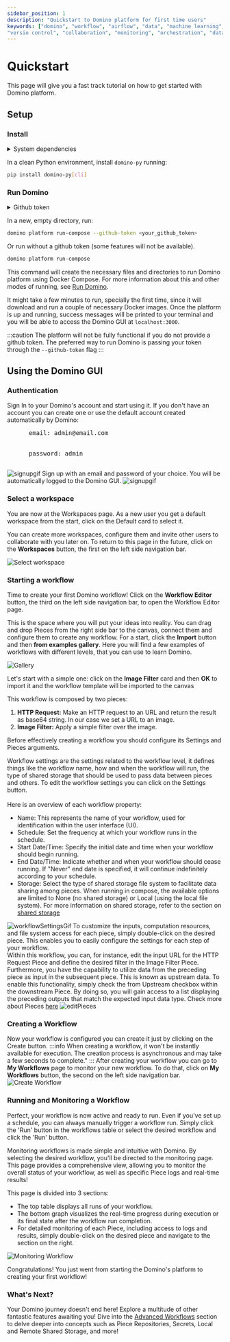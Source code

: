 ```yaml
---
sidebar_position: 1
description: "Quickstart to Domino platform for first time users"
keywords: ["domino", "workflow", "airflow", "data", "machine learning", "ml", "data science", "data engineering", "dataops", "mlops", "devops", "kubernetes", "k8s", "helm", "python", "react", "typescript", "fastapi", "gitops", "docker", "github", "artifacthub", "pypi", "pip", "kind", "open source", "oss", "low code", "no code", "automation",
"versio control", "collaboration", "monitoring", "orchestration", "data pipeline"]
---
```




# Quickstart

This page will give you a fast track tutorial on how to get started with Domino platform.


## Setup

### Install

<details>
<summary>System dependencies</summary>

In order to run Domino locally, you need to have these dependencies installed:

- **Python** 3.9 or greater.
- **Docker engine** 20.0 or greater. You can install it by following the instructions [here](https://docs.docker.com/engine/install/).
- **Docker Compose** V2. You can install it by following the instructions [here](https://docs.docker.com/compose/install/).

</details>

In a clean Python environment, install `domino-py` running:

```bash
pip install domino-py[cli]
```

### Run Domino

<details>
<summary>Github token</summary>

Domino Pieces are distributed in Github repositories. In order to reliably install them, it is recommended to provide a Github token at the start up of the platform.

It is very simple to generate Github access tokens. See [Authorizing Domino to access Github repositories](/docs/quickstart/advanced_concepts/github_token) for a basic step-by-step.

If no token is provided, Domino will still be able to run, but some features will not be available.

</details>

In a new, empty directory, run:

```bash
domino platform run-compose --github-token <your_github_token>
```
Or run without a github token (some features will not be available).
```bash
domino platform run-compose
```

This command will create the necessary files and directories to run Domino platform using Docker Compose. For more information about this and other modes of running, see [Run Domino](/docs/category/run-domino).

It might take a few minutes to run, specially the first time, since it will download and run a couple of necessary Docker images. Once the platform is up and running, success messages will be printed to your terminal and you will be able to access the Domino GUI at `localhost:3000`.

:::caution
The platform will not be fully functional if you do not provide a github token.
The preferred way to run Domino is passing your token through the `--github-token` flag
:::

## Using the Domino GUI

### Authentication
<Tabs>
  <TabItem value="signin" label="Sign In" default>
    Sign In to your Domino's account and start using it. If you don't have an account you can create one or use the default account created automatically by Domino:
    <pre>
      email: admin@email.com
      <br/>
      password: admin
    </pre>
    <img src='/img/quickstart/signin.gif' alt='signupgif'/>
  </TabItem>
  <TabItem value="signup" label="Sign Up">
    Sign up with an email and password of your choice. You will be automatically logged to the Domino GUI.
    <img src='/img/domino_components/gui/signup.gif' alt='signupgif'/>
  </TabItem>
</Tabs>



### Select a workspace

You are now at the Workspaces page. As a new user you get a default workspace from the start, click on the Default card to select it.

You can create more workspaces, configure them and invite other users to collaborate with you later on.
To return to this page in the future, click on the **Workspaces** button, the first on the left side navigation bar.

![Select workspace](/img/quickstart/select-workspace.png)


### Starting a workflow

Time to create your first Domino workflow! Click on the **Workflow Editor** button, the third on the left side navigation bar, to open the Workflow Editor page.

This is the space where you will put your ideas into reality. You can drag and drop Pieces from the right side bar to the canvas, connect them and configure them to create any workflow.
For a start, click the **Import** button and then **from examples gallery**.
Here you will find a few examples of workflows with different levels, that you can use to learn Domino.

![Gallery](/img/quickstart/examples_gallery.gif)

Let's start with a simple one: click on the **Image Filter** card and then **OK** to import it and the workflow template will be imported to the canvas

This workflow is composed by two pieces:
1. **HTTP Request:** Make an HTTP request to an URL and return the result as base64 string. In our case we set a URL to an image.
2. **Image Filter:** Apply a simple filter over the image.

Before effectively creating a workflow you should configure its Settings and Pieces arguments.

<Tabs>
  <TabItem value="workflowSettings" label="Workflow Settings" default>
    Workflow settings are the settings related to the workflow level, it defines things like the workflow name,
    how and when the workflow will run, the type of shared storage that should be used to pass data between pieces and others.
    To edit the workflow settings you can click on the Settings button.
    <br/><br/>
    Here is an overview of each workflow property:
    <ul>
      <li>
        <span style={{fontWeight: 'bold'}}>Name:</span> This represents the name of your workflow, used for identification within the user interface (UI).
      </li>
      <li>
        <span style={{fontWeight: 'bold'}}>Schedule:</span> Set the frequency at which your workflow runs in the schedule.
      </li>
      <li>
        <span style={{fontWeight: 'bold'}}>Start Date/Time:</span> Specify the initial date and time when your workflow should begin running.
      </li>
      <li>
        <span style={{fontWeight: 'bold'}}>End Date/Time:</span> Indicate whether and when your workflow should cease running. If "Never" end date is specified, it will continue indefinitely according to your schedule.
      </li>
      <li>
        <span style={{fontWeight: 'bold'}}>Storage:</span> Select the type of shared storage file system to facilitate data sharing among pieces.
        When running in compose, the available options are limited to None (no shared storage) or Local (using the local file system).
        For more information on shared storage, refer to the section on <a href='/docs/quickstart/advanced_concepts/shared_storage'> shared storage </a>
      </li>
    </ul>
    <img src='/img/quickstart/workflow_settings.gif' alt='workflowSettingsGif'/>
  </TabItem>
  <TabItem value="piecesSettings" label="Pieces Arguments">
    To customize the inputs, computation resources, and file system access for each piece, simply double-click on the desired piece.
    This enables you to easily configure the settings for each step of your workflow.<br/>
    Within this workflow, you can, for instance, edit the input URL for the HTTP Request Piece and define the desired filter in the Image Filter Piece.
    <br/>
      Furthermore, you have the capability to utilize data from the preceding piece as input in the subsequent piece.
      This is known as upstream data. To enable this functionality, simply check the <span style={{fontWeight: 'bold'}}>from Upstream</span> checkbox within the downstream Piece.
      By doing so, you will gain access to a list displaying the preceding outputs that match the expected input data type. Check more about Pieces <a href='docs/pieces/create_pieces'>here</a>
    <img src='/img/quickstart/edit_pieces.gif' alt='editPieces'/>
  </TabItem>
</Tabs>

### Creating a Workflow
Now your workflow is configured you can create it just by clicking on the Create button.
:::info
When creating a workflow, it won't be instantly available for execution.
The creation process is asynchronous and may take a few seconds to complete."
:::
After creating your workflow you can go to **My Workflows** page to monitor your new workflow.
To do that, click on **My Workflows** button, the second on the left side navigation bar.
![Create Workflow](/img/quickstart/create_workflow.gif)


### Running and Monitoring a Workflow
Perfect, your workflow is now active and ready to run. Even if you've set up a schedule, you can always manually trigger a
workflow run. Simply click the 'Run' button in the workflows table or select the desired workflow and click the 'Run' button.

Monitoring workflows is made simple and intuitive with Domino. By selecting the desired workflow, you'll be directed to the
monitoring page. This page provides a comprehensive view, allowing you to monitor the overall status of your workflow, as well as specific Piece logs and real-time results!

This page is divided into 3 sections:

- The top table displays all runs of your workflow.
- The bottom graph visualizes the real-time progress during execution or its final state after the workflow run completion.
- For detailed monitoring of each Piece, including access to logs and results, simply double-click on the desired piece and navigate to the section on the right.

![Monitoring Workflow](/img/quickstart/monitoring_workflow.gif)


Congratulations! You just went from starting the Domino's platform to creating your first workflow!

### What's Next?
Your Domino journey doesn't end here! Explore a multitude of other fantastic features awaiting you!
Dive into the [Advanced Workflows](/docs/quickstart/advanced_concepts) section to delve deeper into concepts such as Piece Repositories, Secrets, Local and Remote Shared Storage, and more!
